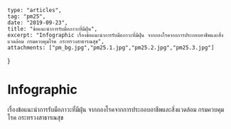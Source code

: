 
	type: "articles",
	tag: "pm25",
	date: "2019-09-23",
	title: "ข้อแนะนำการรับมือภาวะที่มีฝุ่น",
	excerpt: "Infographic เรื่องข้อแนะนำการรับมือภาวะที่มีฝุ่น จากกองโรคจากการประกอบอาชีพและสิ่งแวดล้อม กรมควบคุมโรค กระทรวงสาธารณสุข",
	attachments: ["pm_bg.jpg","pm25.1.jpg","pm25.2.jpg","pm25.3.jpg"]
}

# Infographic

เรื่องข้อแนะนำการรับมือภาวะที่มีฝุ่น จากกองโรคจากการประกอบอาชีพและสิ่งแวดล้อม กรมควบคุมโรค กระทรวงสาธารณสุข

<GatsbyImage image={props.images[1].childImageSharp.gatsbyImageData} alt="pm25" />
<br/>
<GatsbyImage image={props.images[2].childImageSharp.gatsbyImageData} alt="pm25" />
<br/>
<GatsbyImage image={props.images[3].childImageSharp.gatsbyImageData} alt="pm25" />